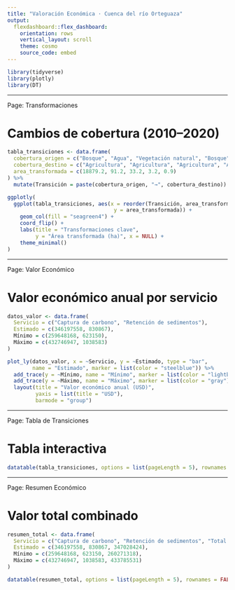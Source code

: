 ```yaml
---
title: "Valoración Económica · Cuenca del río Orteguaza"
output: 
  flexdashboard::flex_dashboard:
    orientation: rows
    vertical_layout: scroll
    theme: cosmo
    source_code: embed
---
```


```r
library(tidyverse)
library(plotly)
library(DT)
```

---

Page: Transformaciones

# Cambios de cobertura (2010–2020)

```r
tabla_transiciones <- data.frame(
  cobertura_origen = c("Bosque", "Agua", "Vegetación natural", "Bosque", "Bosque"),
  cobertura_destino = c("Agricultura", "Agricultura", "Agricultura", "Área sin vegetación", "Minería"),
  area_transformada = c(18879.2, 91.2, 33.2, 3.2, 0.9)
) %>%
  mutate(Transición = paste(cobertura_origen, "→", cobertura_destino))

ggplotly(
  ggplot(tabla_transiciones, aes(x = reorder(Transición, area_transformada), 
                                  y = area_transformada)) +
    geom_col(fill = "seagreen4") +
    coord_flip() +
    labs(title = "Transformaciones clave", 
         y = "Área transformada (ha)", x = NULL) +
    theme_minimal()
)
```

---

Page: Valor Económico

# Valor económico anual por servicio

```r
datos_valor <- data.frame(
  Servicio = c("Captura de carbono", "Retención de sedimentos"),
  Estimado = c(346197558, 830867),
  Mínimo = c(259648168, 623150),
  Máximo = c(432746947, 1038583)
)

plot_ly(datos_valor, x = ~Servicio, y = ~Estimado, type = "bar",
        name = "Estimado", marker = list(color = "steelblue")) %>%
  add_trace(y = ~Mínimo, name = "Mínimo", marker = list(color = "lightblue")) %>%
  add_trace(y = ~Máximo, name = "Máximo", marker = list(color = "gray")) %>%
  layout(title = "Valor económico anual (USD)",
         yaxis = list(title = "USD"),
         barmode = "group")
```

---

Page: Tabla de Transiciones

# Tabla interactiva

```r
datatable(tabla_transiciones, options = list(pageLength = 5), rownames = FALSE)
```

---

Page: Resumen Económico

# Valor total combinado

```r
resumen_total <- data.frame(
  Servicio = c("Captura de carbono", "Retención de sedimentos", "Total combinado"),
  Estimado = c(346197558, 830867, 347028424),
  Mínimo = c(259648168, 623150, 260271318),
  Máximo = c(432746947, 1038583, 433785531)
)

datatable(resumen_total, options = list(pageLength = 5), rownames = FALSE)
```
